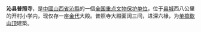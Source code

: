 {{unreferenced|time=2012-01-17T13:07:03+00:00}}
{{文物保护单位
| 级别 = 全国
| 名称 = 普照寺
| 编号 = 6-394
| 分类 = 古建筑
| 时代 = [[金朝|金]]
| 所在 = [[山西省|山西省]][[沁县|沁县]]
| 登录 = 2006年
| Cat = 山西全国重点文物保护单位
}}

'''沁县普照寺'''，是[[中國|中國]][[山西省|山西省]][[沁縣|沁縣]]的一個[[全国重点文物保护单位|全国重点文物保护单位]]，位于[[县城|县城]]西八公里的开村小学内，现仅存一座[[金代|金代]]大殿。普照寺大殿面阔三间，进深六椽，为[[单檐歇山顶|单檐歇山顶]]建築。

{{山西全国重点文物保护单位}}